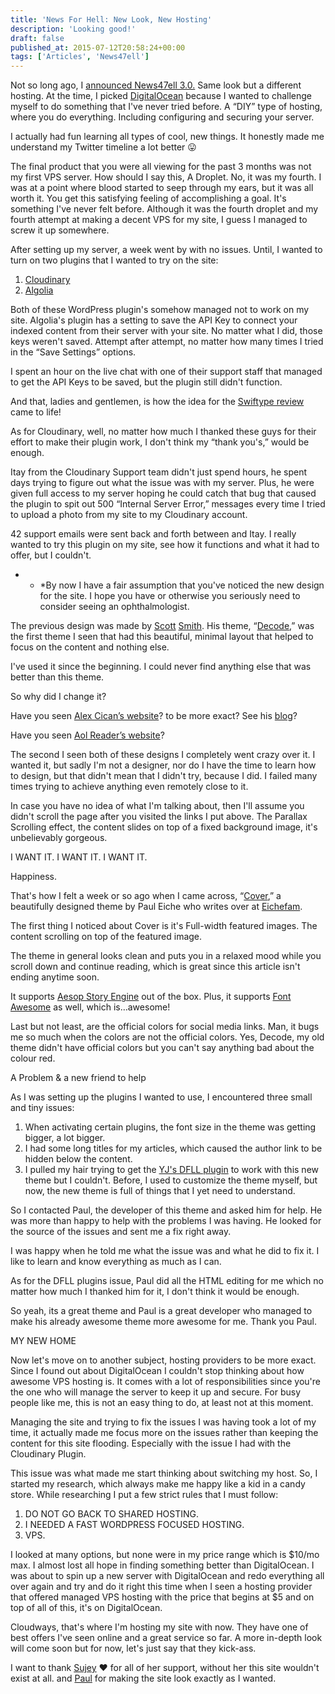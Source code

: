 ```yaml
---
title: 'News For Hell: New Look, New Hosting'
description: 'Looking good!'
draft: false
published_at: 2015-07-12T20:58:24+00:00
tags: ['Articles', 'News47ell']
---
```


Not so long ago, I <a href="https://www.news47ell.com/articles/news47ell-3-0-now-hosted-by-digitalocean/">announced News47ell 3.0.</a> Same look but a different hosting. At the time, I picked <a href="http://www.google.com/url?q=http%3A%2F%2Fwww.news47ell.com%2Frecommends%2Fdigitalocean%2F&sa=D&sntz=1&usg=AFQjCNHdi7FolEuzM89nYexdpDqiT8sq9w">DigitalOcean</a> because I wanted to challenge myself to do something that I've never tried before. A &#8220;DIY&#8221; type of hosting, where you do everything. Including configuring and securing your server.

I actually had fun learning all types of cool, new things. It honestly made me understand my Twitter timeline a lot better 😛

The final product that you were all viewing for the past 3 months was not my first VPS server. How should I say this, A Droplet. No, it was my fourth. I was at a point where blood started to seep through my ears, but it was all worth it. You get this satisfying feeling of accomplishing a goal. It's something I've never felt before.
Although it was the fourth droplet and my fourth attempt at making a decent VPS for my site, I guess I managed to screw it up somewhere.

After setting up my server, a week went by with no issues. Until, I wanted to turn on two plugins that I wanted to try on the site:

1. <a href="https://www.news47ell.com/recommends/cloudinary/">Cloudinary</a>
2. <a href="http://www.google.com/url?q=http%3A%2F%2Fwww.algolia.com%2F%3Futm_source%3Dnewsforhell%26utm_medium%3Dlink%26utm_campaign%3Dnewsforhell_article&sa=D&sntz=1&usg=AFQjCNHG8u1lWIoJcy3fWdo5BboqU3in2w">
   	Algolia
   </a>

Both of these WordPress plugin's somehow managed not to work on my site. Algolia's plugin has a setting to save the API Key to connect your indexed content from their server with your site. No matter what I did, those keys weren't saved. Attempt after attempt, no matter how many times I tried in the &#8220;Save Settings&#8221; options.

I spent an hour on the live chat with one of their support staff that managed to get the API Keys to be saved, but the plugin still didn't function.

And that, ladies and gentlemen, is how the idea for the <a href="http://www.google.com/url?q=http%3A%2F%2Fwww.news47ell.com%2Freviews%2Fswiftype-search-plugin-for-wordpress-review%2F&sa=D&sntz=1&usg=AFQjCNGVMzZweu2pxCnvk6ks7SXeA7_mIQ">Swiftype review</a> came to life!

As for Cloudinary, well, no matter how much I thanked these guys for their effort to make their plugin work, I don't think my &#8220;thank you's,&#8221; would be enough.

Itay from the Cloudinary Support team didn't just spend hours, he spent days trying to figure out what the issue was with my server. Plus, he were given full access to my server hoping he could catch that bug that caused the plugin to spit out 500 &#8220;Internal Server Error,&#8221; messages every time I tried to upload a photo from my site to my Cloudinary account.

42 support emails were sent back and forth between and Itay. I really wanted to try this plugin on my site, see how it functions and what it had to offer, but I couldn't.

- - \*By now I have a fair assumption that you've noticed the new design for the site. I hope you have or otherwise you seriously need to consider seeing an ophthalmologist.

The previous design was made by <a href="https://scotthsmith.com/">Scott</a> <a href="https://scottsmith.sexy/">Smith</a>. His theme, &#8220;<a href="https://scotthsmith.com/projects/decode/">Decode</a>,&#8221; was the first theme I seen that had this beautiful, minimal layout that helped to focus on the content and nothing else.

I've used it since the beginning. I could never find anything else that was better than this theme.

So why did I change it?

Have you seen [Alex Cican’s website][1]? to be more exact? See his [blog][2]?

Have you seen [Aol Reader’s website][3]?

The second I seen both of these designs I completely went crazy over it. I wanted it, but sadly I'm not a designer, nor do I have the time to learn how to design, but that didn't mean that I didn't try, because I did. I failed many times trying to achieve anything even remotely close to it.

In case you have no idea of what I'm talking about, then I'll assume you didn't scroll the page after you visited the links I put above. The Parallax Scrolling effect, the content slides on top of a fixed background image, it's unbelievably gorgeous.

I WANT IT. I WANT IT. I WANT IT.

Happiness.

That's how I felt a week or so ago when I came across, &#8220;[Cover][4],&#8221; a beautifully designed theme by Paul Eiche who writes over at [Eichefam][5].

The first thing I noticed about Cover is it's Full-width featured images. The content scrolling on top of the featured image.

The theme in general looks clean and puts you in a relaxed mood while you scroll down and continue reading, which is great since this article isn't ending anytime soon.

It supports [Aesop Story Engine][6] out of the box. Plus, it supports [Font Awesome][7] as well, which is&#8230;awesome!

Last but not least, are the official colors for social media links. Man, it bugs me so much when the colors are not the official colors. Yes, Decode, my old theme didn't have official colors but you can't say anything bad about the colour red.

A Problem & a new friend to help

As I was setting up the plugins I wanted to use, I encountered three small and tiny issues:

1. When activating certain plugins, the font size in the theme was getting bigger, a lot bigger.
2. I had some long titles for my articles, which caused the author link to be hidden below the content.
3. I pulled my hair trying to get the [YJ's DFLL plugin][8] to work with this new theme but I couldn't. Before, I used to customize the theme myself, but now, the new theme is full of things that I yet need to understand.

So I contacted Paul, the developer of this theme and asked him for help. He was more than happy to help with the problems I was having. He looked for the source of the issues and sent me a fix right away.

I was happy when he told me what the issue was and what he did to fix it. I like to learn and know everything as much as I can.

As for the DFLL plugins issue, Paul did all the HTML editing for me which no matter how much I thanked him for it, I don't think it would be enough.

So yeah, its a great theme and Paul is a great developer who managed to make his already awesome theme more awesome for me. Thank you Paul.

MY NEW HOME

Now let's move on to another subject, hosting providers to be more exact. Since I found out about DigitalOcean I couldn't stop thinking about how awesome VPS hosting is. It comes with a lot of responsibilities since you're the one who will manage the server to keep it up and secure. For busy people like me, this is not an easy thing to do, at least not at this moment.

Managing the site and trying to fix the issues I was having took a lot of my time, it actually made me focus more on the issues rather than keeping the content for this site flooding. Especially with the issue I had with the Cloudinary Plugin.

This issue was what made me start thinking about switching my host. So, I started my research, which always make me happy like a kid in a candy store. While researching I put a few strict rules that I must follow:

1. DO NOT GO BACK TO SHARED HOSTING.
2. I NEEDED A FAST WORDPRESS FOCUSED HOSTING.
3. VPS.

I looked at many options, but none were in my price range which is $10/mo max. I almost lost all hope in finding something better than DigitalOcean. I was about to spin up a new server with DigitalOcean and redo everything all over again and try and do it right this time when I seen a hosting provider that offered managed VPS hosting with the price that begins at $5 and on top of all of this, it's on DigitalOcean.

Cloudways, that's where I'm hosting my site with now. They have one of best offers I've seen online and a great service so far. A more in-depth look will come soon but for now, let's just say that they kick-ass.

I want to thank [Sujey][9] ❤️ for all of her support, without her this site wouldn't exist at all. and [Paul][5] for making the site look exactly as I wanted.

[1]: http://alexcican.com/
[2]: http://alexcican.com/post/personal-websites/
[3]: http://reader.aol.com/
[4]: http://eichefam.net/projects/cover/
[5]: http://eichefam.net/
[6]: http://aesopstoryengine.com/
[7]: http://fortawesome.github.io/Font-Awesome/
[8]: http://yjsoon.com/dfll-plugin
[9]: https://twitter.com/diorwar

